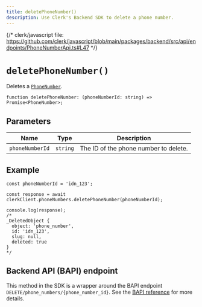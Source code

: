```yaml
---
title: deletePhoneNumber()
description: Use Clerk's Backend SDK to delete a phone number.
---
```


{/* clerk/javascript file: https://github.com/clerk/javascript/blob/main/packages/backend/src/api/endpoints/PhoneNumberApi.ts#L47 */}

# `deletePhoneNumber()`

Deletes a [`PhoneNumber`](/docs/references/javascript/phone-number).

```tsx {{ prettier: false }}
function deletePhoneNumber: (phoneNumberId: string) => Promise<PhoneNumber>;
```

## Parameters

| Name | Type | Description |
| - | - | - |
| `phoneNumberId` | `string` | The ID of the phone number to delete. |

## Example

```tsx {{ prettier: false }}
const phoneNumberId = 'idn_123';

const response = await clerkClient.phoneNumbers.deletePhoneNumber(phoneNumberId);

console.log(response);
/*
_DeletedObject {
  object: 'phone_number',
  id: 'idn_123',
  slug: null,
  deleted: true
}
*/
```

## Backend API (BAPI) endpoint

This method in the SDK is a wrapper around the BAPI endpoint `DELETE/phone_numbers/{phone_number_id}`. See the [BAPI reference](/docs/reference/backend-api/tag/Phone-Numbers#operation/DeletePhoneNumber) for more details.
